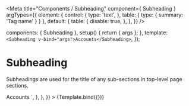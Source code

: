 
<Meta
  title="Components / Subheading"
  component={ Subheading }
  argTypes={{
    element: {
      control: {
        type: 'text',
      },
      table: {
        type: {
          summary: 'Tag name'
        }
      }
    },
    default: {
      table: {
        disable: true,
      },
    },
  }}
/>

  components: { Subheading },
  setup() { return { args }; },
  template: `<Subheading v-bind="args">Accounts</Subheading>`,
});

# Subheading

Subheadings are used for the title of any sub-sections in top-level page sections.

<Canvas>
  <Story
    name="Subheading"
    inline={false}
    height="30px"
    args={{
      element: 'h3',
    }}
    parameters={{
      docs: {
        source: {
          code: dedent`
            <Subheading>Accounts</Subheading>
          `,
        },
      },
    }}
  >
    {Template.bind({})}
  </Story>
</Canvas>

<ArgsTable story="Subheading" />
